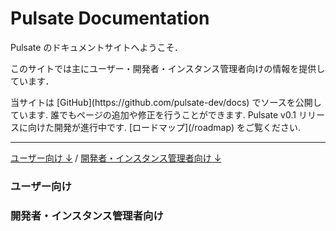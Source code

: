 
# Pulsate Documentation

Pulsate のドキュメントサイトへようこそ．

このサイトでは主にユーザー・開発者・インスタンス管理者向けの情報を提供しています．

<Callout>
  当サイトは [GitHub](https://github.com/pulsate-dev/docs)
  でソースを公開しています. 誰でもページの追加や修正を行うことができます.
</Callout>

<Callout type="info">
  Pulsate v0.1 リリースに向けた開発が進行中です.
  [ロードマップ](/roadmap) をご覧ください.
</Callout>

---

[ユーザー向け ↓](#ユーザー向け) / [開発者・インスタンス管理者向け ↓](#開発者インスタンス管理者向け)

<Cards>
  <Card title="Pulsateについて" href="/community/project/about" />
  <Card title="ロードマップ" href="/roadmap" />
</Cards>

### ユーザー向け

### 開発者・インスタンス管理者向け

<Cards>
  <Card title="APIリファレンス ↗" href="https://link.pulsate.dev/api" />
</Cards>
